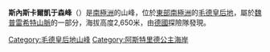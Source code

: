 {{coord|72|2|S|13|12|E|display=title}}

'''斯內斯卡爾凱于森峰'''（{{lang-en|Snøskalkhausen Peak}}）是[[南極洲|南極洲]]的山峰，位於[[東部南極洲|東部南極洲]]的[[毛德皇后地|毛德皇后地]]，屬於[[魏普雷希特山脈|魏普雷希特山脈]]的一部分，海拔高度2,650米，由[[德國|德國]]探險隊發現。

{{DEFAULTSORT:Snøskalkhausen Peak}}
[[Category:毛德皇后地山峰|Category:毛德皇后地山峰]]
[[Category:阿斯特里德公主海岸|Category:阿斯特里德公主海岸]]


{{PrincessAstridCoast-geo-stub}}